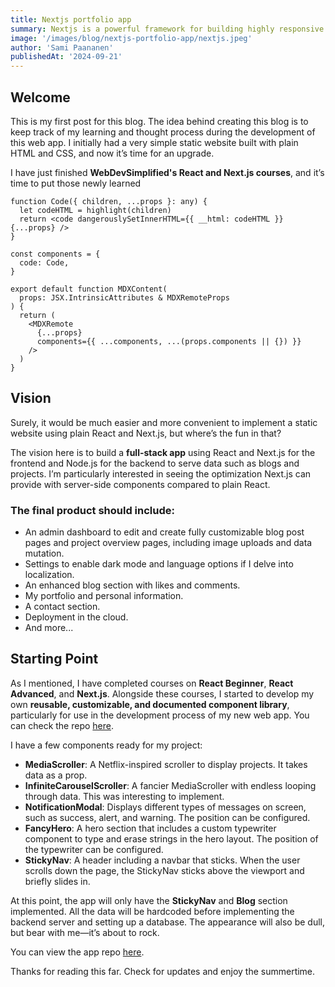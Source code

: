 ```yaml
---
title: Nextjs portfolio app
summary: Nextjs is a powerful framework for building highly responsive web apps with caching. Combining this with MDX to represent dynamic content makes the development experience feel like the smoothest ride of your life.
image: '/images/blog/nextjs-portfolio-app/nextjs.jpeg'
author: 'Sami Paananen'
publishedAt: '2024-09-21'
---
```


## Welcome

This is my first post for this blog. The idea behind creating this blog is to keep track of my learning and thought process during the development of this web app. I initially had a very simple static website built with plain HTML and CSS, and now it’s time for an upgrade.

I have just finished **WebDevSimplified's React and Next.js courses**, and it’s time to put those newly learned

```
function Code({ children, ...props }: any) {
  let codeHTML = highlight(children)
  return <code dangerouslySetInnerHTML={{ __html: codeHTML }} {...props} />
}

const components = {
  code: Code,
}

export default function MDXContent(
  props: JSX.IntrinsicAttributes & MDXRemoteProps
) {
  return (
    <MDXRemote
      {...props}
      components={{ ...components, ...(props.components || {}) }}
    />
  )
}
```

## Vision

Surely, it would be much easier and more convenient to implement a static website using plain React and Next.js, but where’s the fun in that?

The vision here is to build a **full-stack app** using React and Next.js for the frontend and Node.js for the backend to serve data such as blogs and projects. I’m particularly interested in seeing the optimization Next.js can provide with server-side components compared to plain React.

### The final product should include:

- An admin dashboard to edit and create fully customizable blog post pages and project overview pages, including image uploads and data mutation.
- Settings to enable dark mode and language options if I delve into localization.
- An enhanced blog section with likes and comments.
- My portfolio and personal information.
- A contact section.
- Deployment in the cloud.
- And more...

## Starting Point

As I mentioned, I have completed courses on **React Beginner**, **React Advanced**, and **Next.js**. Alongside these courses, I started to develop my own **reusable, customizable, and documented component library**, particularly for use in the development process of my new web app. You can check the repo [here](#).

I have a few components ready for my project:

- **MediaScroller**: A Netflix-inspired scroller to display projects. It takes data as a prop.
- **InfiniteCarouselScroller**: A fancier MediaScroller with endless looping through data. This was interesting to implement.
- **NotificationModal**: Displays different types of messages on screen, such as success, alert, and warning. The position can be configured.
- **FancyHero**: A hero section that includes a custom typewriter component to type and erase strings in the hero layout. The position of the typewriter can be configured.
- **StickyNav**: A header including a navbar that sticks. When the user scrolls down the page, the StickyNav sticks above the viewport and briefly slides in.

At this point, the app will only have the **StickyNav** and **Blog** section implemented. All the data will be hardcoded before implementing the backend server and setting up a database. The appearance will also be dull, but bear with me—it’s about to rock.

You can view the app repo [here](https://https://github.com/Sami-Juhani/sjpdev).

Thanks for reading this far. Check for updates and enjoy the summertime.
